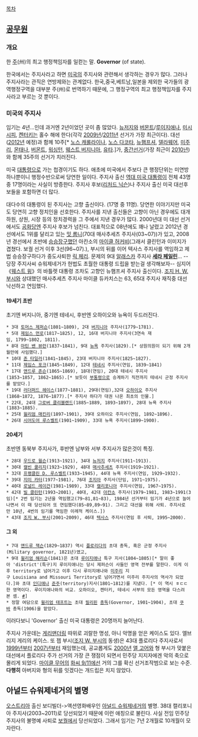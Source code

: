 [[목차]]
== [[공무원]] ==
=== 개요 ===
한 [[주]](州)의 최고 행정책임자를 일컫는 말. '''Governor''' (of state). 

한국에서는 주지사라고 하면 [[미국]]의 주지사와 관련해서 생각하는 경우가 많다. 그러나 주지사라는 관직은 연방제와는 관계없다. 한국,중국,베트남,일본을 제외한 국가들의 광역행정구역을 대부분 주(州)로 번역하기 때문에, 그 행정구역의 최고 행정책임자를 주지사라고 부르는 것 뿐이다. 

=== 미국의 주지사 ===
임기는 4년...인데 과거엔 2년이었던 곳이 좀 많았다. [[뉴저지]]와 [[버몬트]]/[[루이지애나]], [[미시시피]], [[켄터키]]는 홀수 해에 한다(각각 [[2009년]]/[[2011년]] 선거가 가장 최근이다). 대선([[2012년]] 예정)과 함께 10주[* [[노스 캐롤라이나]], [[노스 다코타]], [[뉴햄프셔]], [[델라웨어]], [[미주리]], [[몬태나]], [[버몬트]], [[워싱턴]], [[웨스트 버지니아]], [[유타]].]가, [[중간선거]](가장 최근이 [[2010년]])와 함께 35주의 선거가 치러진다. 

미국 [[대통령]]으로 가는 첩경이기도 하다. 애초에 미국에서 주보다 큰 행정단위는 미연방 하나뿐이니 행정수반으로써 당연한 일이다. 주지사 출신 [[역대 미국 대통령]]이 전체 43명 중 17명이라는 사실이 방증한다. 주지사 후보([[리처드 닉슨]])나 주지사 출신 미국 대선후보들을 포함하면 더 많다.

대다수의 대통령이 된 주지사는 고향 출신이다. (17명 중 11명). 당연한 이야기지만 미국도 당연히 고향 정치인을 선호한다. 주지사를 지낸 출신들은 고향이 아닌 경우에도 대개 하원, 상원, 시장 등의 정치경력을 그 주에서 지낸 경우가 많다. 2000년대 미 대선 선거에서도 [[공화당]]엔 주지사 후보가 넘친다. 대표적으로 08년에도 꽤나 날렸고 2012년 경선에서도 1위를 달리고 있는 [[밋 롬니]](70대 매사추세츠 주지사(03~07))가 있고, 2008년 경선에서 초반에 [[승승장구]]했던 아칸소의 [[마이클 허커비]](그래서 클린턴과 이미지가 겹쳤다. 보궐 선거 이후 3선(96~07).), 부시의 뒤를 이어 텍사스 주지사를 역임하고 제법 승승장구하다가 중도사퇴한 [[릭 페리]]. 문제의 9대 [[알래스카]] 주지사 '''[[세라 페일린]]'''... --당장 주지사씨 슈워제네거가 헌법도 초월한 대통령 드립을 받는걸 생각해보자-- 심지어 《[[웨스트 윙]]》의 바틀렛 대통령 조차도 고향인 뉴햄프셔 주지사 출신이다. [[조지 H. W. 부시]]와 상대했던 매사추세츠 주지사 마이클 듀카치스는 63, 65대 주지사 재직중 대선 낙선하고 연임했다.
==== 19세기 초반 ====
초기엔 버지니아, 중기엔 테네시, 후반엔 오하이오와 뉴욕이 두드러진다.
 * 3대 [[토머스 제퍼슨]](1801~1809), 2대 [[버지니아]] 주지사(1779~1781).
 * 5대 [[제임스 먼로]](1817~1825), 12, 16대 버지니아 주지사(3연속 재임, 1799~1802, 1811).
 * 8대 [[마틴 밴 뷰런]](1837~1841), 9대 [[뉴욕]] 주지사(1829).[* 상원의원이 되기 위해 2개월만에 사임했다.]
 * 10대 [[존 타일러]](1841~1845), 23대 버지니아 주지사(1825~1827).
 * 11대 [[제임스 포크]](1845~1849), 12대 [[테네시]] 주지사(연임, 1839~1841)
 * 17대 [[앤드루 존슨]](1865~1869), 18대(연임), 20대 테네시 주지사(1853~1857, 1862~1865).[* 보듯이 [[부통령]]으로 승계하기 직전까지 테네시 군정 주지사를 맡았다.]
 * 19대 [[러더퍼드 헤이스]](1877~1881), 29대(연임),32대 [[오하이오]] 주지사(1868~1872, 1876~1877).[* 주지사 하다가 대권 나온 최초의 인물.]
 * 22대, 24대 [[그로버 클리블랜드]](1885~1889, 1893~1897), 28대 뉴욕 주지사(1883~1885).
 * 25대 [[윌리엄 매킨리]](1897~1901), 39대 오하이오 주지사(연임, 1892~1896).
 * 26대 [[시어도어 루스벨트]](1901~1909), 33대 뉴욕 주지사(1899~1900).
==== 20세기 ====
초반엔 동북부 주지사가, 후반엔 남부와 서부 주지사가 많은것이 특징.
 * 28대 [[우드로 윌슨]](1913~1921), 34대 [[뉴저지]] 주지사(1911~1913).
 * 30대 [[캘빈 쿨리지]](1923~1929), 48대 [[매사추세츠]] 주지사(1919~1921).
 * 32대 [[프랭클린 D. 루스벨트]](1933~1945), 44대 뉴욕 주지사(연임, 1929~1932). 
 * 39대 [[지미 카터]](1977~1981), 76대 [[조지아]] 주지사(단임, 1971~1975).
 * 40대 [[로널드 레이건]](1981~1989), 33대 [[캘리포니아]] 주지사(연임, 1967~1975). 
 * 42대 [[빌 클린턴]](1993~2001), 40대, 42대 [[아칸소]] 주지사(1979~1981, 1983~1991(3임)[* 2번 임기는 2년을 역임했고(79~81,81~83), 1984년 선거부터 임기가 4년으로 늘어나면서 이 때 당선되어 또 연임했다(85~89,89~91). 그리고 대선을 위해 사퇴. 주지사로만 10년, 4번의 임기를 역임한 이례적 케이스.])
 * 43대 [[조지 W. 부시]](2001~2009), 46대 [[텍사스]] 주지사(연임 후 사퇴, 1995~2000).
==== 그 외 ====
 * 7대 [[앤드루 잭슨]](1829~1837) 역시 [[플로리다]]의 초대 총독, 혹은 군정 주지사(Military governor, 1821년)였고,
 * 9대 [[윌리엄 해리슨]](1841)은 초대 [[루이지애나]] 특구 지사(1804~1805)[* 말이 좋아 'district'(특구)지 루이지애나는 당시 제퍼슨이 사들인 영역 전부를 말한다. 이게 이후 territory로 넘어가고 이후 다시 루이지애나와 [[미주리]] 지구 Louisiana and Missouri Territory로 넘어가면서 미주리 주지사의 역사가 되었다.]와 초대 [[인디애나]] [[준주]](territory)지사(1801~1812)를 지냈다. [* 이 역시 ㅎㄷㄷ한 영역이다. 루이지애나와의 비교. 오하이오, 켄터키, 테네시 서부의 모든 영역을 다스려본 셈. [http://en.wikipedia.org/wiki/File:United_States_1804-10-1805-01.png #]] 
 * 정말 여담으로 [[윌리엄 태프트]]는 초대 [[필리핀]] [[총독]](Governor, 1901~1904), 초대 [[쿠바]] 총독(1906)을 맡았다.

이러다보니 'Governor' 출신 미국 대통령은 20명까지 늘어난다.

주지사 가운데는 [[게리맨더링]] 따위로 괴랄한 명성, 아니 악명을 얻은 케이스도 있다. 엘브리지 게리의 케이스. 또 젭 부시([[조지 W. 부시]]의 동생)은 43대 플로리다 주지사로서 [[1999년]]부터 [[2007년]]부터 재임했는데, 공교롭게도 [[2000년]] [[앨 고어]]와 형 부시가 맞붙은 대선에서 플로리다 주가 선거의 가장 큰 쟁점이 되면서 민주당 지지자에겐 악의 축으로 몰리게 되었다. [[마이클 무어]]의 [[화씨 9/11]]에선 거의 그를 확신 선거조작범으로 보는 수준. '''다행히''' 아버지와 형의 뒤를 잇겠다는 개드립은 치지 않았다.

== 아널드 슈워제네거의 별명 ==
[[오스트리아]] 출신 보디빌더->액션영화배우인 [[아널드 슈워제네거]]의 별명. 38대 캘리포니아 주지사(2003~2011)로 당선되었기 때문에 이런 애칭으로 불린다. 사실 전임 민주당 주지사의 불명예 사퇴로 [[보궐]]에서 당선되었다. 그래서 임기는 7년 2개월로 10개월이 모자란다.

